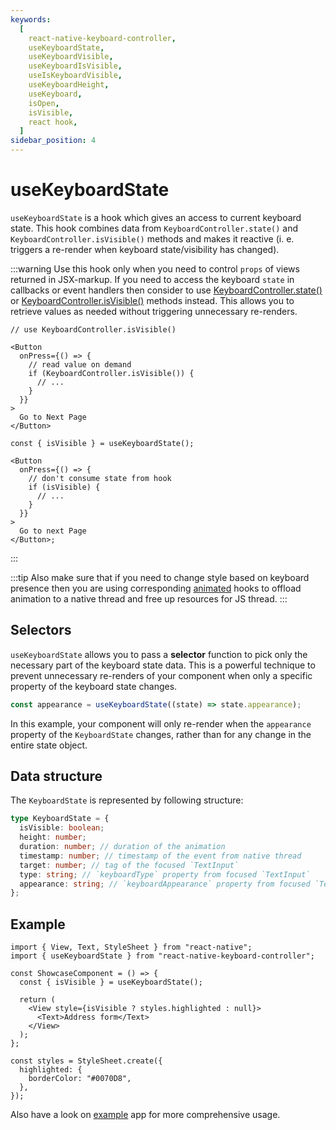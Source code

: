 ```yaml
---
keywords:
  [
    react-native-keyboard-controller,
    useKeyboardState,
    useKeyboardVisible,
    useKeyboardIsVisible,
    useIsKeyboardVisible,
    useKeyboardHeight,
    useKeyboard,
    isOpen,
    isVisible,
    react hook,
  ]
sidebar_position: 4
---
```


# useKeyboardState

`useKeyboardState` is a hook which gives an access to current keyboard state. This hook combines data from `KeyboardController.state()` and `KeyboardController.isVisible()` methods and makes it reactive (i. e. triggers a re-render when keyboard state/visibility has changed).

:::warning
Use this hook only when you need to control `props` of views returned in JSX-markup. If you need to access the keyboard `state` in callbacks or event handlers then consider to use [KeyboardController.state()](../../keyboard-controller.md#state) or [KeyboardController.isVisible()](../../keyboard-controller.md#isvisible) methods instead. This allows you to retrieve values as needed without triggering unnecessary re-renders.

<div className="code-grid">
<div className="code-block">

```tsx title="✅ Recommended 👍"
// use KeyboardController.isVisible()

<Button
  onPress={() => {
    // read value on demand
    if (KeyboardController.isVisible()) {
      // ...
    }
  }}
>
  Go to Next Page
</Button>
```

</div>
<div className="code-block">

```tsx title="❌ Not recommended 🙅‍♂️"
const { isVisible } = useKeyboardState();

<Button
  onPress={() => {
    // don't consume state from hook
    if (isVisible) {
      // ...
    }
  }}
>
  Go to next Page
</Button>;
```

</div>
</div>

:::

:::tip
Also make sure that if you need to change style based on keyboard presence then you are using corresponding [animated](./use-keyboard-animation) hooks to offload animation to a native thread and free up resources for JS thread.
:::

## Selectors

`useKeyboardState` allows you to pass a **selector** function to pick only the necessary part of the keyboard state data. This is a powerful technique to prevent unnecessary re-renders of your component when only a specific property of the keyboard state changes.

```ts
const appearance = useKeyboardState((state) => state.appearance);
```

In this example, your component will only re-render when the `appearance` property of the `KeyboardState` changes, rather than for any change in the entire state object.

## Data structure

The `KeyboardState` is represented by following structure:

```ts
type KeyboardState = {
  isVisible: boolean;
  height: number;
  duration: number; // duration of the animation
  timestamp: number; // timestamp of the event from native thread
  target: number; // tag of the focused `TextInput`
  type: string; // `keyboardType` property from focused `TextInput`
  appearance: string; // `keyboardAppearance` property from focused `TextInput`
};
```

## Example

```tsx
import { View, Text, StyleSheet } from "react-native";
import { useKeyboardState } from "react-native-keyboard-controller";

const ShowcaseComponent = () => {
  const { isVisible } = useKeyboardState();

  return (
    <View style={isVisible ? styles.highlighted : null}>
      <Text>Address form</Text>
    </View>
  );
};

const styles = StyleSheet.create({
  highlighted: {
    borderColor: "#0070D8",
  },
});
```

Also have a look on [example](https://github.com/kirillzyusko/react-native-keyboard-controller/tree/main/example) app for more comprehensive usage.
